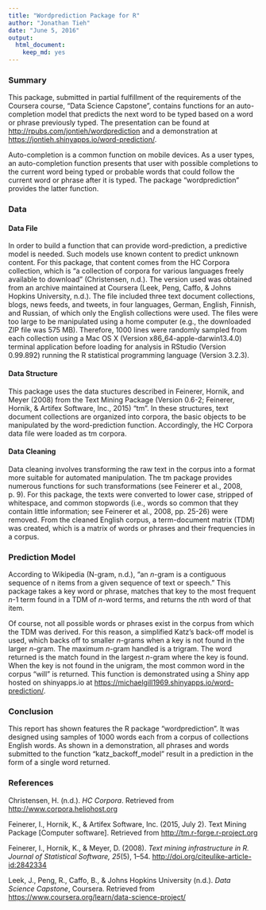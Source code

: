 ```yaml
---
title: "Wordprediction Package for R"
author: "Jonathan Tieh"
date: "June 5, 2016"
output: 
  html_document: 
    keep_md: yes
---
```


### Summary

This package, submitted in partial fulfillment of the requirements of the Coursera course, "Data Science Capstone", contains functions for an auto-completion model that predicts the next word to be typed based on a word or phrase previously typed.  The presentation can be found at [http://rpubs.com/jontieh/wordprediction](http://rpubs.com/jontieh/wordprediction) and a demonstration at [https://jontieh.shinyapps.io/word-prediction/](https://jontieh.shinyapps.io/word-prediction/).

Auto-completion is a common function on mobile devices. As a user types, an auto-completion function presents that user with possible completions to the current word being typed or probable words that could follow the current word or phrase after it is typed. The package "wordprediction" provides the latter function.

### Data

#### Data File

In order to build a function that can provide word-prediction, a predictive model is needed.  Such models use known content to predict unknown content.  For this package, that content comes from the HC Corpora collection, which is "a collection of corpora for various languages freely available to download" (Christensen, n.d.). The version used was obtained from an archive maintained at Coursera (Leek, Peng, Caffo, & Johns Hopkins University, n.d.).  The file included three text document collections, blogs, news feeds, and tweets, in four languages, German, English, Finnish, and Russian, of which only the English collections were used.  The files were too large to be manipulated using a home computer (e.g., the downloaded ZIP file was 575 MB).  Therefore, 1000 lines were randomly sampled from each collection using a Mac OS X (Version x86_64-apple-darwin13.4.0) terminal application before loading for analysis in RStudio (Version 0.99.892) running the R statistical programming language (Version 3.2.3).

#### Data Structure

This package uses the data stuctures described in Feinerer, Hornik, and Meyer (2008) from the Text Mining Package (Version 0.6-2; Feinerer, Hornik, & Artifex Software, Inc., 2015) "tm".  In these structures, text document collections are organized into corpora, the basic objects to be manipulated by the word-prediction function.  Accordingly, the HC Corpora data file were loaded as tm corpora.

#### Data Cleaning

Data cleaning involves transforming the raw text in the corpus into a format more suitable for automated manipulation.  The tm package provides numerous functions for such transformations (see Feinerer et al., 2008, p. 9).  For this package, the texts were converted to lower case, stripped of whitespace, and common stopwords (i.e., words so common that they contain little information; see Feinerer et al., 2008, pp. 25-26) were removed.  From the cleaned English corpus, a term-document matrix (TDM) was created, which is a matrix of words or phrases and their frequencies in a corpus.

### Prediction Model

According to Wikipedia (N-gram, n.d.), "an *n*-gram is a contiguous sequence of n items from a given sequence of text or speech."  This package takes a key word or phrase, matches that key to the most frequent *n*-1 term found in a TDM of *n*-word terms, and returns the *n*th word of that item.

Of course, not all possible words or phrases exist in the corpus from which the TDM was derived.  For this reason, a simplified Katz's back-off model is used, which backs off to smaller *n*-grams when a key is not found in the larger *n*-gram.  The maximum *n*-gram handled is a trigram.  The word returned is the match found in the largest *n*-gram where the key is found.  When the key is not found in the unigram, the most common word in the corpus "will" is returned.  This function is demonstrated using a Shiny app hosted on shinyapps.io at [https://michaelgill1969.shinyapps.io/word-prediction/](https://michaelgill1969.shinyapps.io/word-prediction/).

### Conclusion

This report has shown features the R package "wordprediction".  It was designed using samples of 1000 words each from a corpus of collections English words.  As shown in a demonstration, all phrases and words submitted to the function "katz_backoff_model" result in a prediction in the form of a single word returned.

### References

Christensen, H. (n.d.). *HC Corpora*. Retrieved from [http://www.corpora.heliohost.org](http://www.corpora.heliohost.org)

Feinerer, I., Hornik, K., & Artifex Software, Inc. (2015, July 2). Text Mining Package [Computer software]. Retrieved from [http://tm.r-forge.r-project.org](http://tm.r-forge.r-project.org)

Feinerer, I., Hornik, K., & Meyer, D. (2008). *Text mining infrastructure in R. Journal of Statistical Software, 25*(5), 1–54. [http://doi.org/citeulike-article-id:2842334](http://doi.org/citeulike-article-id:2842334)

Leek, J., Peng, R., Caffo, B., & Johns Hopkins University (n.d.). *Data Science Capstone*, Coursera. Retrieved from [https://www.coursera.org/learn/data-science-project/](https://www.coursera.org/learn/data-science-project/)
